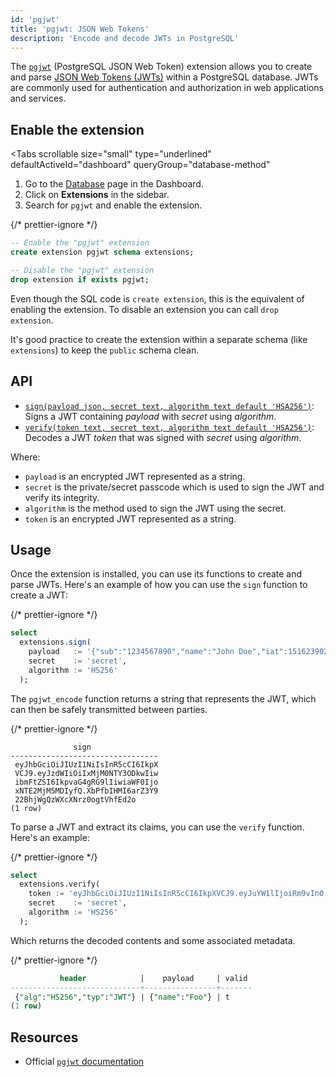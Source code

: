 ```yaml
---
id: 'pgjwt'
title: 'pgjwt: JSON Web Tokens'
description: 'Encode and decode JWTs in PostgreSQL'
---
```


The [`pgjwt`](https://github.com/michelp/pgjwt) (PostgreSQL JSON Web Token) extension allows you to create and parse [JSON Web Tokens (JWTs)](https://en.wikipedia.org/wiki/JSON_Web_Token) within a PostgreSQL database. JWTs are commonly used for authentication and authorization in web applications and services.

## Enable the extension

<Tabs
  scrollable
  size="small"
  type="underlined"
  defaultActiveId="dashboard"
  queryGroup="database-method"
>
<TabPanel id="dashboard" label="Dashboard">

1. Go to the [Database](https://supabase.com/dashboard/project/_/database/tables) page in the Dashboard.
2. Click on **Extensions** in the sidebar.
3. Search for `pgjwt` and enable the extension.

</TabPanel>
<TabPanel id="sql" label="SQL">

{/* prettier-ignore */}
```sql
-- Enable the "pgjwt" extension
create extension pgjwt schema extensions;

-- Disable the "pgjwt" extension
drop extension if exists pgjwt;
```

Even though the SQL code is `create extension`, this is the equivalent of enabling the extension.
To disable an extension you can call `drop extension`.

It's good practice to create the extension within a separate schema (like `extensions`) to keep the `public` schema clean.

</TabPanel>
</Tabs>

## API

- [`sign(payload json, secret text, algorithm text default 'HSA256')`](https://github.com/michelp/pgjwt#usage): Signs a JWT containing _payload_ with _secret_ using _algorithm_.
- [`verify(token text, secret text, algorithm text default 'HSA256')`](https://github.com/michelp/pgjwt#usage): Decodes a JWT _token_ that was signed with _secret_ using _algorithm_.

Where:

- `payload` is an encrypted JWT represented as a string.
- `secret` is the private/secret passcode which is used to sign the JWT and verify its integrity.
- `algorithm` is the method used to sign the JWT using the secret.
- `token` is an encrypted JWT represented as a string.

## Usage

Once the extension is installed, you can use its functions to create and parse JWTs. Here's an example of how you can use the `sign` function to create a JWT:

{/* prettier-ignore */}
```sql
select
  extensions.sign(
    payload   := '{"sub":"1234567890","name":"John Doe","iat":1516239022}',
    secret    := 'secret',
    algorithm := 'HS256'
  );
```

The `pgjwt_encode` function returns a string that represents the JWT, which can then be safely transmitted between parties.

{/* prettier-ignore */}
```
              sign
---------------------------------
 eyJhbGciOiJIUzI1NiIsInR5cCI6IkpX
 VCJ9.eyJzdWIiOiIxMjM0NTY3ODkwIiw
 ibmFtZSI6IkpvaG4gRG9lIiwiaWF0Ijo
 xNTE2MjM5MDIyfQ.XbPfbIHMI6arZ3Y9
 22BhjWgQzWXcXNrz0ogtVhfEd2o
(1 row)
```

To parse a JWT and extract its claims, you can use the `verify` function. Here's an example:

{/* prettier-ignore */}
```sql
select
  extensions.verify(
    token := 'eyJhbGciOiJIUzI1NiIsInR5cCI6IkpXVCJ9.eyJuYW1lIjoiRm9vIn0.Q8hKjuadCEhnCPuqIj9bfLhTh_9QSxshTRsA5Aq4IuM',
    secret    := 'secret',
    algorithm := 'HS256'
  );
```

Which returns the decoded contents and some associated metadata.

{/* prettier-ignore */}
```sql
           header            |    payload     | valid
-----------------------------+----------------+-------
 {"alg":"HS256","typ":"JWT"} | {"name":"Foo"} | t
(1 row)
```

## Resources

- Official [`pgjwt` documentation](https://github.com/michelp/pgjwt)
